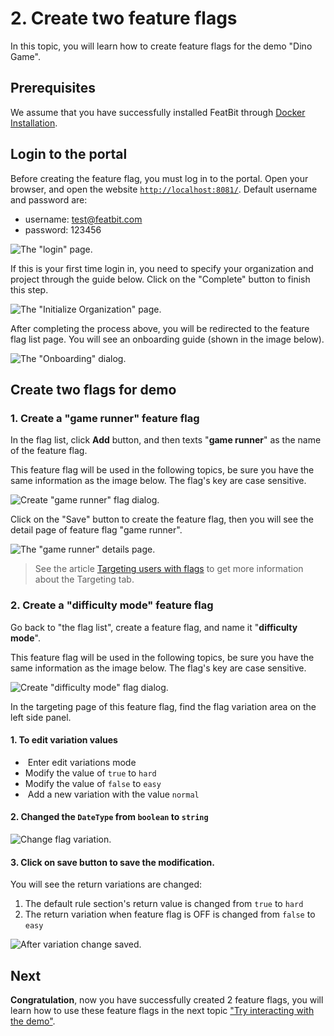 
# 2. Create two feature flags

In this topic, you will learn how to create feature flags for the demo "Dino Game".

## Prerequisites

We assume that you have successfully installed FeatBit through [Docker Installation](../installation/full-installation.md).

## Login to the portal

Before creating the feature flag, you must log in to the portal. Open your browser, and open the website [`http://localhost:8081/`](http://localhost:8081/). Default username and password are:

* username: test@featbit.com
* password: 123456

![The "login" page.](../getting-started/assets/create-2-feature-flag/001-login.png)

If this is your first time login in, you need to specify your organization and project through the guide below. Click on the "Complete" button to finish this step.

![The "Initialize Organization" page.](../getting-started/assets/create-2-feature-flag/002-init-org.webp)

After completing the process above, you will be redirected to the feature flag list page. You will see an onboarding guide (shown in the image below).&#x20;

![The "Onboarding" dialog.](../getting-started/assets/create-2-feature-flag/003.webp)

## Create two flags for demo

### 1. Create a "game runner" feature flag

In the flag list, click **Add** button, and then texts "**game runner**" as the name of the feature flag.&#x20;

<Callout type="info" emoji="ℹ️">
  This feature flag will be used in the following topics, be sure you have the same information as the image below. The flag's key are case sensitive.
</Callout>

![Create "game runner" flag dialog.](../getting-started/assets/create-2-feature-flag/004.webp)

Click on the "Save" button to create the feature flag, then you will see the detail page of feature flag "game runner".&#x20;

![The "game runner" details page.](../getting-started/assets/create-2-feature-flag/005.webp)

> See the article [Targeting users with flags](../feature-flags/targeting-users-with-flags/) to get more information about the Targeting tab.

### 2. Create a "difficulty mode" feature flag&#x20;

Go back to "the flag list", create a feature flag, and name it "**difficulty mode**".&#x20;

<Callout type="info" emoji="ℹ️">
  This feature flag will be used in the following topics, be sure you have the same information as the image below. The flag's key are case sensitive.
</Callout>

![Create "difficulty mode" flag dialog.](../getting-started/assets/create-2-feature-flag/006.webp)

In the targeting page of this feature flag, find the flag variation area on the left side panel.&#x20;

#### 1. To edit variation values

* <img src="../.gitbook/assets/edit-variation-button.png" alt="" data-size="line" /> Enter edit variations mode
* Modify the value of `true` to `hard`&#x20;
* Modify the value of `false` to `easy`
* <img src="../.gitbook/assets/image (84).png" alt="" data-size="line" /> Add a new variation with the value `normal`

#### 2. Changed the `DateType` from `boolean` to `string`

![Change flag variation.](../getting-started/assets/create-2-feature-flag/007.webp)

#### 3. Click on save button to save the modification.

You will see the return variations are changed:

1. The default rule section's return value is changed from `true` to `hard`
2. The return variation when feature flag is OFF is changed from `false` to `easy`

![After variation change saved.](../getting-started/assets/create-2-feature-flag/008.png)

## Next

**Congratulation**, now you have successfully created 2 feature flags, you will learn how to use these feature flags in the next topic ["Try interacting with the demo"](3.-try-interacting-with-the-demo.md).
